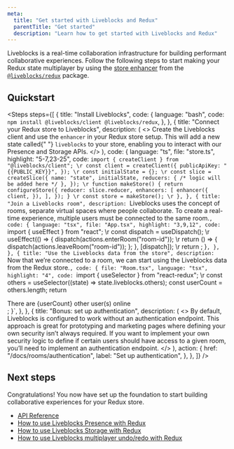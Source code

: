 ```yaml
---
meta:
  title: "Get started with Liveblocks and Redux"
  parentTitle: "Get started"
  description: "Learn how to get started with Liveblocks and Redux"
---
```


Liveblocks is a real-time collaboration infrastructure for building performant
collaborative experiences. Follow the following steps to start making your Redux
state multiplayer by using the
[store enhancer](https://redux.js.org/understanding/thinking-in-redux/glossary#store-enhancer)
from the [`@liveblocks/redux`](/docs/api-reference/liveblocks-redux) package.

## Quickstart

<Steps
  steps={[
    {
      title: "Install Liveblocks",
      code: {
        language: "bash",
        code: `npm install @liveblocks/client @liveblocks/redux`,
      },
    },
    {
      title: "Connect your Redux store to Liveblocks",
      description: (
        <>
          Create the Liveblocks client and use the <code>enhancer</code> in your
          Redux store setup. This will add a new state called{" "}
          <code>liveblocks</code> to your store, enabling you to interact with
          our Presence and Storage APIs.
        </>
      ),
      code: {
        language: "ts",
        file: "store.ts",
        highlight: "5-7,23-25",
        code: `import { createClient } from "@liveblocks/client";
\r
const client = createClient({
  publicApiKey: "{{PUBLIC_KEY}}",
});
\r
const initialState = {};
\r
const slice = createSlice({
  name: "state",
  initialState,
  reducers: {
    /* logic will be added here */
  },
});
\r
function makeStore() {
  return configureStore({
    reducer: slice.reducer,
    enhancers: [
      enhancer({
        client,
      }),
    ],
  });
}
\r
const store = makeStore();
\r
      },
    },
    {
      title: "Join a Liveblocks room",
      description: `Liveblocks uses the concept of rooms, separate virtual spaces where people collaborate. To create a real-time experience, multiple users must be connected to the same room.`,
      code: {
        language: "tsx",
        file: "App.tsx",
        highlight: "3,9,12",
        code: `import { useEffect } from "react";
\r
  const dispatch = useDispatch();
\r
  useEffect(() => {
    dispatch(actions.enterRoom("room-id"));
\r
    return () => {
      dispatch(actions.leaveRoom("room-id"));
    };
  }, [dispatch]);
\r
  return <Room />;
}`,
      },
    },
    {
      title: "Use the Liveblocks data from the store",
      description: `Now that we’re connected to a room, we can start using the Liveblocks data from the Redux store.`,
      code: {
        file: "Room.tsx",
        language: "tsx",
        highlight: "4",
        code: `import { useSelector } from "react-redux";
\r
  const others = useSelector((state) => state.liveblocks.others);
  const userCount = others.length;
  return <div>There are {userCount} other user(s) online</div>;
}`,
      },
    },
    {
      title: "Bonus: set up authentication",
      description: (
        <>
          By default, Liveblocks is configured to work without an authentication
          endpoint. This approach is great for prototyping and marketing pages
          where defining your own security isn’t always required. If you want to
          implement your own security logic to define if certain users should
          have access to a given room, you’ll need to implement an
          authentication endpoint.
        </>
      ),
      action: {
        href: "/docs/rooms/authentication",
        label: "Set up authentication",
      },
    },
  ]}
/>

## Next steps

Congratulations! You now have set up the foundation to start building
collaborative experiences for your Redux store.

- [API Reference](/docs/api-reference/liveblocks-redux)
- [How to use Liveblocks Presence with Redux](/docs/guides/how-to-use-liveblocks-presence-with-redux)
- [How to use Liveblocks Storage with Redux](/docs/guides/how-to-use-liveblocks-stroage-with-redux)
- [How to use Liveblocks multiplayer undo/redo with Redux](/docs/guides/how-to-use-liveblocks-multiplayer-undo-redo-with-redux)
